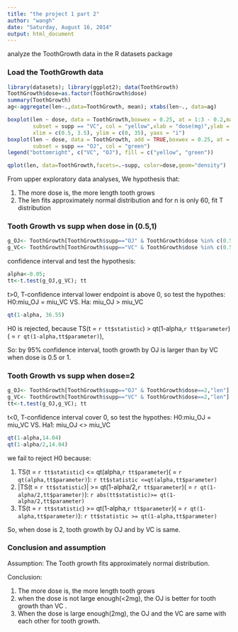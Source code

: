 ```yaml
---
title: "the project 1 part 2"
author: "wangh"
date: "Saturday, August 16, 2014"
output: html_document
---
```

analyze the ToothGrowth data in the R datasets package

### Load the ToothGrowth data
```r
library(datasets); library(ggplot2); data(ToothGrowth)
ToothGrowth$dose=as.factor(ToothGrowth$dose)
summary(ToothGrowth)
ag<-aggregate(len~.,data=ToothGrowth, mean); xtabs(len~., data=ag)
```
```r
boxplot(len ~ dose, data = ToothGrowth,boxwex = 0.25, at = 1:3 - 0.2,main = "Tooth Growth",
        subset = supp == "VC", col = "yellow",xlab = "dose(mg)",ylab = "tooth length",
        xlim = c(0.5, 3.5), ylim = c(0, 35), yaxs = "i")
boxplot(len ~ dose, data = ToothGrowth, add = TRUE,boxwex = 0.25, at = 1:3 + 0.2,
        subset = supp == "OJ", col = "green")
legend("bottomright", c("VC", "OJ"), fill = c("yellow", "green"))
```
```r
qplot(len, data=ToothGrowth,facets=.~supp, color=dose,geom="density")
```

From upper exploratory data analyses, We hypothesis that: 

1. The more dose is, the more length tooth grows
2. The len fits approximately normal distribution and for n is only 60, fit T distribution

### Tooth Growth vs supp when dose in (0.5,1)
```r
g_OJ<- ToothGrowth[ToothGrowth$supp=="OJ" & ToothGrowth$dose %in% c(0.5,1),"len"] 
g_VC<- ToothGrowth[ToothGrowth$supp=="VC" & ToothGrowth$dose %in% c(0.5,1),"len"]
```
confidence interval and test the hypothesis: 
```r
alpha<-0.05; 
tt<-t.test(g_OJ,g_VC); tt
```
t>0, T-confidence interval lower endpoint is above 0, so test the hypothes: H0:miu_OJ = miu_VC VS. Ha: miu_OJ > miu_VC
```r
qt(1-alpha, 36.55)
```
H0 is rejected, because TS(t = `r tt$statistic`) > qt(1-alpha,`r tt$parameter`)( = `r qt(1-alpha,tt$parameter)`), 

So: by 95% confidence interval, tooth growth by OJ is larger than by VC when dose is 0.5 or 1.

### Tooth Growth vs supp when dose=2
```r
g_OJ<- ToothGrowth[ToothGrowth$supp=="OJ" & ToothGrowth$dose==2,"len"] 
g_VC<- ToothGrowth[ToothGrowth$supp=="VC" & ToothGrowth$dose==2,"len"]
tt<-t.test(g_OJ,g_VC); tt
```
t<0, T-confidence interval cover 0, so test the hypothes: H0:miu_OJ = miu_VC VS. Ha1: miu_OJ <> miu_VC 
```r
qt(1-alpha,14.04)
qt(1-alpha/2,14.04)
```
we fail to reject H0 because:

1. TS(t = `r tt$statistic`) <= qt(alpha,`r tt$parameter`)( = `r qt(alpha,tt$parameter)`): `r tt$statistic <=qt(alpha,tt$parameter)`
2. |TS(t = `r tt$statistic`)| >= qt(1-alpha/2,`r tt$parameter`)( = `r qt(1-alpha/2,tt$parameter)`): `r abs(tt$statistic)>= qt(1-alpha/2,tt$parameter)`
3. TS(t = `r tt$statistic`) >= qt(1-alpha,`r tt$parameter`)( = `r qt(1-alpha,tt$parameter)`): `r tt$statistic >= qt(1-alpha,tt$parameter)`

So,  when dose is 2, tooth growth by OJ and by VC is same.

### Conclusion and assumption
Assumption: The Tooth growth fits approximately normal distribution.

Conclusion:

1. The more dose is, the more length tooth grows
2. when the dose is not large enough(<2mg), the OJ is better for tooth growth than VC .
3. When the dose is large enough(2mg), the OJ and the VC are same with each other for tooth growth. 
